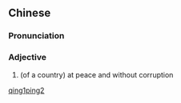 ==Chinese==
{{zh-forms}}

===Pronunciation===
{{zh-pron
|m=qīngpíng
|cat=a
}}

===Adjective===
{{zh-adj}}

# {{lb|zh|literary}} (of a country) at peace and without corruption

[[Category:Mandarin literary terms|qing1ping2]]